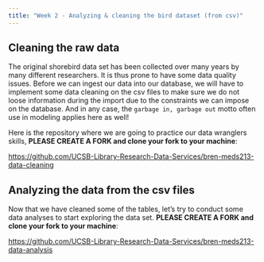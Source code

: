 ```yaml
---
title: "Week 2 - Analyzing & cleaning the bird dataset (from csv)"
---
```



## Cleaning the raw data

The original shorebird data set has been collected over many years by many different researchers. It is thus prone to have some data quality issues. Before we can ingest our data into our database, we will have to implement some data cleaning on the csv files to make sure we do not loose information during the import due to the constraints we can impose on the database. And in any case, the `garbage in, garbage out` motto often use in modeling applies here as well!

Here is the repository where we are going to practice our data wranglers skills, **PLEASE CREATE A FORK and clone your fork to your machine**:

<https://github.com/UCSB-Library-Research-Data-Services/bren-meds213-data-cleaning>


## Analyzing the data from the csv files

Now that we have cleaned some of the tables, let's try to conduct some data analyses to start exploring the data set. **PLEASE CREATE A FORK and clone your fork to your machine**:

<https://github.com/UCSB-Library-Research-Data-Services/bren-meds213-data-analysis>

